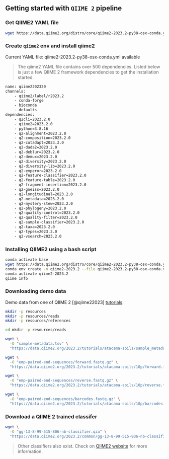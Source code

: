 ## Getting started with `QIIME 2` pipeline

### Get QIIME2 YAML file
```bash
wget https://data.qiime2.org/distro/core/qiime2-2023.2-py38-osx-conda.yml
```

### Create `qiime2` env and install qiime2
Current YAML file: qiime2-2023.2-py38-osx-conda.yml available

> The qiime2 YAML file contains over 500 dependencies. Listed below is just a few QIIME 2 framework dependencies to get the installation started.

```bash
name: qiime2202320
channels:
    - qiime2/label/r2023.2
    - conda-forge
    - bioconda
    - defaults
dependencies:
    - q2cli=2023.2.0
    - qiime2=2023.2.0
    - python=3.8.16
    - q2-alignment=2023.2.0
    - q2-composition=2023.2.0
    - q2-cutadapt=2023.2.0
    - q2-dada2=2023.2.0
    - q2-deblur=2023.2.0
    - q2-demux=2023.2.0
    - q2-diversity=2023.2.0
    - q2-diversity-lib=2023.2.0
    - q2-emperor=2023.2.0
    - q2-feature-classifier=2023.2.0
    - q2-feature-table=2023.2.0
    - q2-fragment-insertion=2023.2.0
    - q2-gneiss=2023.2.0
    - q2-longitudinal=2023.2.0
    - q2-metadata=2023.2.0
    - q2-mystery-stew=2023.2.0
    - q2-phylogeny=2023.2.0
    - q2-quality-control=2023.2.0
    - q2-quality-filter=2023.2.0
    - q2-sample-classifier=2023.2.0
    - q2-taxa=2023.2.0
    - q2-types=2023.2.0
    - q2-vsearch=2023.2.0
```

### Installing QIIME2 using a bash script
```bash
conda activate base
wget https://data.qiime2.org/distro/core/qiime2-2023.2-py38-osx-conda.yml
conda env create -n qiime2-2023.2 --file qiime2-2023.2-py38-osx-conda.yml
conda activate qiime2-2023.2 
qiime info
```

### Downloading demo data
Demo data from one of QIIME 2 [@qiime22023] [tutorials](https://docs.qiime2.org/2023.2/tutorials/atacama-soils/).

```bash
mkdir -p resources
mkdir -p resources/reads
mkdir -p resources/references

cd mkdir -p resources/reads

wget \
  -O "sample-metadata.tsv" \
  "https://data.qiime2.org/2023.2/tutorials/atacama-soils/sample_metadata.tsv"

wget \
  -O "emp-paired-end-sequences/forward.fastq.gz" \
  "https://data.qiime2.org/2023.2/tutorials/atacama-soils/10p/forward.fastq.gz"

wget \
  -O "emp-paired-end-sequences/reverse.fastq.gz" \
  "https://data.qiime2.org/2023.2/tutorials/atacama-soils/10p/reverse.fastq.gz"

wget \
  -O "emp-paired-end-sequences/barcodes.fastq.gz" \
  "https://data.qiime2.org/2023.2/tutorials/atacama-soils/10p/barcodes.fastq.gz"
  ```

### Download a QIIME 2 trained classifer
```bash
wget \
  -O "gg-13-8-99-515-806-nb-classifier.qza" \
  "https://data.qiime2.org/2023.2/common/gg-13-8-99-515-806-nb-classifier.qza"
```
> Other classifiers also exist. Check on [QIIME2 website](https://docs.qiime2.org/) for more information.


